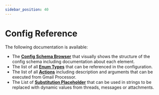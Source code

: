 ```yaml
---
sidebar_position: 40
---
```

# Config Reference

The following documentation is available:

* The **[Config Schema Browser](reference/config-schema.mdx)** that visually shows the structure of the config schema including documentation about each element.
* The list of all **[Enum Types](reference/enum-types.mdx)** that can be referenced in the configuration.
* The list of all **[Actions](reference/actions.mdx)** including description and arguments that can be executed from Gmail Processor.
* The List of **[Substitution Placeholder](reference/placeholder.mdx)** that can be used in strings to be replaced with dynamic values from threads, messages or attachments.
